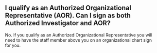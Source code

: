 ## I qualify as an Authorized Organizational Representative (AOR). Can I sign as both Authorized Investigator and AOR?

No. If you qualify as an Authorized Organizational Representative you will need to have the staff member above you on an organizational chart sign for you. 
